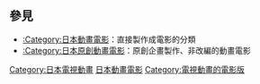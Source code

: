 == 參見 ==
*[[:Category:日本動畫電影|:Category:日本動畫電影]]：直接製作成電影的分類
*[[:Category:日本原創動畫電影|:Category:日本原創動畫電影]]：原創企畫製作、非改編的動畫電影

[[Category:日本電視動畫|Category:日本電視動畫]]
[[Category:日本動畫電影|]]
[[Category:電視動畫的電影版|Category:電視動畫的電影版]]
